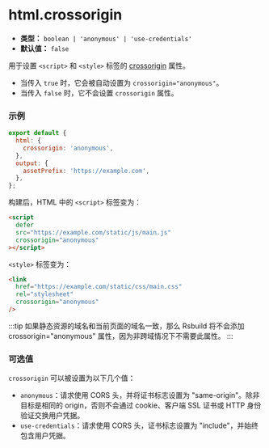 # html.crossorigin

- **类型：** `boolean | 'anonymous' | 'use-credentials'`
- **默认值：** `false`

用于设置 `<script>` 和 `<style>` 标签的 [crossorigin](https://developer.mozilla.org/en-US/docs/Web/HTML/Attributes/crossorigin) 属性。

- 当传入 `true` 时，它会被自动设置为 `crossorigin="anonymous"`。
- 当传入 `false` 时，它不会设置 `crossorigin` 属性。

### 示例

```js
export default {
  html: {
    crossorigin: 'anonymous',
  },
  output: {
    assetPrefix: 'https://example.com',
  },
};
```

构建后，HTML 中的 `<script>` 标签变为：

```html
<script
  defer
  src="https://example.com/static/js/main.js"
  crossorigin="anonymous"
></script>
```

`<style>` 标签变为：

```html
<link
  href="https://example.com/static/css/main.css"
  rel="stylesheet"
  crossorigin="anonymous"
/>
```

:::tip
如果静态资源的域名和当前页面的域名一致，那么 Rsbuild 将不会添加 crossorigin="anonymous" 属性，因为非跨域情况下不需要此属性。
:::

### 可选值

`crossorigin` 可以被设置为以下几个值：

- `anonymous`：请求使用 CORS 头，并将证书标志设置为 "same-origin"。除非目标是相同的 origin，否则不会通过 cookie、客户端 SSL 证书或 HTTP 身份验证交换用户凭据。
- `use-credentials`：请求使用 CORS 头，证书标志设置为 "include"，并始终包含用户凭据。
